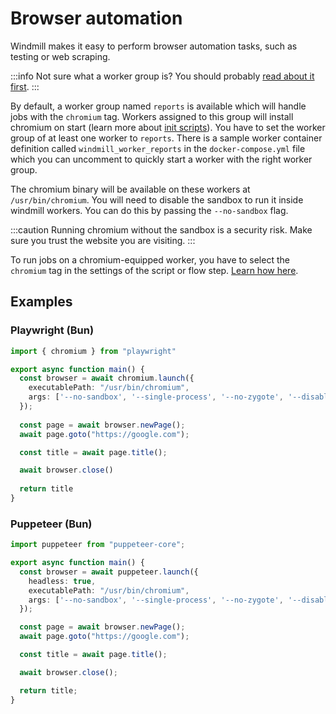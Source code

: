 # Browser automation

Windmill makes it easy to perform browser automation tasks, such as testing or web scraping.

:::info
Not sure what a worker group is? You should probably [read about it first](/docs/core_concepts/worker_groups).
:::

By default, a worker group named `reports` is available which will handle jobs with the `chromium` tag.
Workers assigned to this group will install chromium on start (learn more about [init scripts](/docs/core_concepts/worker_groups#init-scripts)).
You have to set the worker group of at least one worker to `reports`.
There is a sample worker container definition called `windmill_worker_reports` in the `docker-compose.yml` file which you can uncomment to quickly start a worker with the right worker group.

The chromium binary will be available on these workers at `/usr/bin/chromium`.
You will need to disable the sandbox to run it inside windmill workers. 
You can do this by passing the `--no-sandbox` flag. 

:::caution
Running chromium without the sandbox is a security risk. Make sure you trust the website you are visiting.
:::

To run jobs on a chromium-equipped worker, you have to select the `chromium` tag in the settings of the script or flow step.
[Learn how here](../../core_concepts/9_worker_groups/index.mdx).

## Examples

### Playwright (Bun)

```typescript
import { chromium } from "playwright"

export async function main() {
  const browser = await chromium.launch({
    executablePath: "/usr/bin/chromium",
    args: ['--no-sandbox', '--single-process', '--no-zygote', '--disable-setuid-sandbox', '--disable-dev-shm-usage', '--disable-gpu'],
  });
  
  const page = await browser.newPage();
  await page.goto("https://google.com");

  const title = await page.title();

  await browser.close()
  
  return title
}
```

### Puppeteer (Bun)

```typescript
import puppeteer from "puppeteer-core";

export async function main() {
  const browser = await puppeteer.launch({
    headless: true,
    executablePath: "/usr/bin/chromium",
    args: ['--no-sandbox', '--single-process', '--no-zygote', '--disable-setuid-sandbox', '--disable-dev-shm-usage', '--disable-gpu'],
  });

  const page = await browser.newPage();
  await page.goto("https://google.com");

  const title = await page.title();

  await browser.close();

  return title;
}
```
